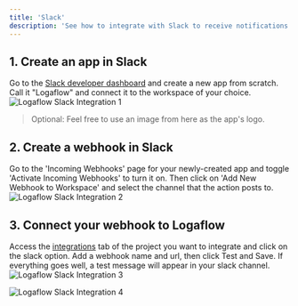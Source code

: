 ```yaml
---
title: 'Slack'
description: 'See how to integrate with Slack to receive notifications of new feedback on your channels'
---
```


## 1.  Create an app in Slack
Go to the [Slack developer dashboard](https://api.slack.com/apps?new_app=1) and create a new app from scratch. Call it "Logaflow" and connect it to the workspace of your choice.
<img
  src="/images/slack_1.png"
  alt="Logaflow Slack Integration 1"
/>
> Optional: Feel free to use an image from here as the app's logo.

## 2. Create a webhook in Slack

Go to the 'Incoming Webhooks' page for your newly-created app and toggle 'Activate Incoming Webhooks' to turn it on. Then click on 'Add New Webhook to Workspace' and select the channel that the action posts to.
<img
  src="/images/slack_2.gif"
  alt="Logaflow Slack Integration 2"
/>

## 3. Connect your webhook to Logaflow
Access the [integrations](https://app.logaflow.com/workspace/integrations) tab of the project you want to integrate and click on the slack option. Add a webhook name and url, then click Test and Save. If everything goes well, a test message will appear in your slack channel.
<img
  src="/images/slack_3.png"
  alt="Logaflow Slack Integration 3"
/>

<img
  src="/images/slack_4.png"
  alt="Logaflow Slack Integration 4"
/>